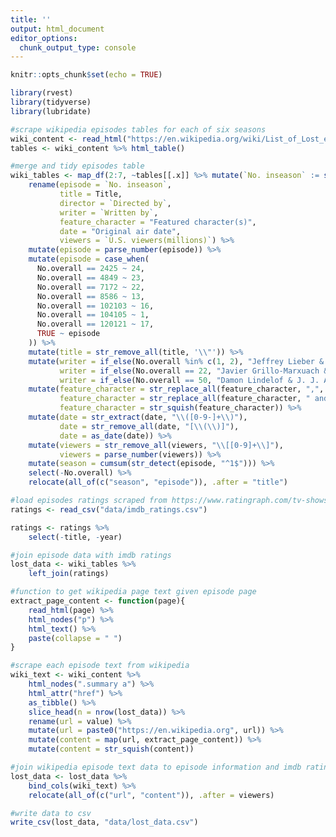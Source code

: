 ---
title: ''
output: html_document
editor_options: 
  chunk_output_type: console
---

```{r setup, include=FALSE}
knitr::opts_chunk$set(echo = TRUE)
```

```{r}
library(rvest)
library(tidyverse)
library(lubridate)

#scrape wikipedia episodes tables for each of six seasons
wiki_content <- read_html("https://en.wikipedia.org/wiki/List_of_Lost_episodes")
tables <- wiki_content %>% html_table()

#merge and tidy episodes table
wiki_tables <- map_df(2:7, ~tables[[.x]] %>% mutate(`No. inseason` := str_remove_all(`No. inseason`, "\\[[0-9]+\\]"))) %>%
    rename(episode = `No. inseason`,
           title = Title,
           director = `Directed by`,
           writer = `Written by`,
           feature_character = "Featured character(s)",
           date = "Original air date",
           viewers = `U.S. viewers(millions)`) %>%
    mutate(episode = parse_number(episode)) %>%
    mutate(episode = case_when(
      No.overall == 2425 ~ 24,
      No.overall == 4849 ~ 23,
      No.overall == 7172 ~ 22,
      No.overall == 8586 ~ 13,
      No.overall == 102103 ~ 16,
      No.overall == 104105 ~ 1,
      No.overall == 120121 ~ 17,
      TRUE ~ episode
    )) %>%
    mutate(title = str_remove_all(title, '\\"')) %>%
    mutate(writer = if_else(No.overall %in% c(1, 2), "Jeffrey Lieber & J. J. Abrams & Damon Lindelof", writer),
           writer = if_else(No.overall == 22, "Javier Grillo-Marxuach & Edward Kitsis & Adam Horowitz", writer),
           writer = if_else(No.overall == 50, "Damon Lindelof & J. J. Abrams", writer)) %>%
    mutate(feature_character = str_replace_all(feature_character, ",", " & "),
           feature_character = str_replace_all(feature_character, " and ", " & "),
           feature_character = str_squish(feature_character)) %>%
    mutate(date = str_extract(date, "\\([0-9-]+\\)"),
           date = str_remove_all(date, "[\\(\\)]"),
           date = as_date(date)) %>%
    mutate(viewers = str_remove_all(viewers, "\\[[0-9]+\\]"),
           viewers = parse_number(viewers)) %>%
    mutate(season = cumsum(str_detect(episode, "^1$"))) %>%
    select(-No.overall) %>%
    relocate(all_of(c("season", "episode")), .after = "title")

#load episodes ratings scraped from https://www.ratingraph.com/tv-shows/lost-ratings-18880/
ratings <- read_csv("data/imdb_ratings.csv")

ratings <- ratings %>%
    select(-title, -year)

#join episode data with imdb ratings
lost_data <- wiki_tables %>%
    left_join(ratings)

#function to get wikipedia page text given episode page
extract_page_content <- function(page){
    read_html(page) %>% 
    html_nodes("p") %>% 
    html_text() %>%
    paste(collapse = " ")
}

#scrape each episode text from wikipedia
wiki_text <- wiki_content %>% 
    html_nodes(".summary a") %>% 
    html_attr("href") %>%
    as_tibble() %>%
    slice_head(n = nrow(lost_data)) %>%
    rename(url = value) %>%
    mutate(url = paste0("https://en.wikipedia.org", url)) %>%
    mutate(content = map(url, extract_page_content)) %>%
    mutate(content = str_squish(content))

#join wikipedia episode text data to episode information and imdb ratings
lost_data <- lost_data %>%
    bind_cols(wiki_text) %>%
    relocate(all_of(c("url", "content")), .after = viewers)

#write data to csv
write_csv(lost_data, "data/lost_data.csv")


```

